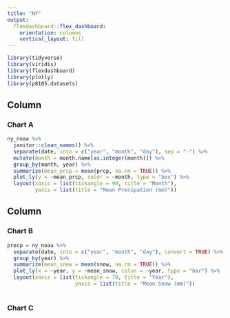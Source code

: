 ```yaml
---
title: "NY"
output:
  flexdashboard::flex_dashboard:
    orientation: columns
    vertical_layout: fill
---
```



```r
library(tidyverse)
library(viridis)
library(flexdashboard)
library(plotly)
library(p8105.datasets)
```

Column {data-width=650}
-----------------------------------------------------------------------

### Chart A

```r
ny_noaa %>%
  janitor::clean_names() %>%
  separate(date, into = c("year", "month", "day"), sep = "-") %>%
  mutate(month = month.name[as.integer(month)]) %>%
  group_by(month, year) %>%
  summarize(mean_prcp = mean(prcp, na.rm = TRUE)) %>%
  plot_ly(y = ~mean_prcp, color = ~month, type = "box") %>%
  layout(xaxis = list(tickangle = 90, title = "Month"), 
         yaxis = list(title = "Mean Precipation (mm)"))

```

Column {data-width=350}
-----------------------------------------------------------------------

### Chart B

```r
precp = ny_noaa %>% 
  separate(date, into = c("year", "month", "day"), convert = TRUE) %>%
  group_by(year) %>%
  summarize(mean_snow = mean(snow, na.rm = TRUE)) %>%
  plot_ly(x = ~year, y = ~mean_snow, color = ~year, type = "bar") %>%
  layout(xaxis = list(tickangle = 70, title = "Year"), 
                      yaxis = list(title = "Mean Snow (mm)"))
  
```

### Chart C

```r

```